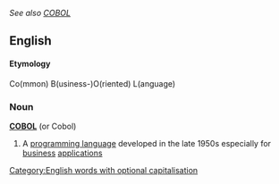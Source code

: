 ''See also [[COBOL]]''
==English==
====Etymology====
Co(mmon) B(usiness-)O(riented) L(anguage)

===Noun===
{{wikipedia}}
'''[[COBOL]]''' (or Cobol)

#A [[programming language]] developed in the late 1950s especially for [[business]] [[applications]]

[[Category:English words with optional capitalisation]]
